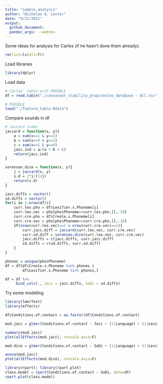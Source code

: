 ```yaml
---
title: "sample_analysis"
author: "Nicholas A. Lester"
date: "9/21/2021"
output:
  github_document:
  pandoc_args: --webtex
---
```



Some ideas for analysis for Carlos (if he hasn't done them already).
```r
rm(list=ls(all=T))
```
  
Load libraries
```r
library(dplyr)
```
  
Load data
```r
# Carlos' table with PHOIBLE
df = read.table("./consonant_stability_ptspcreoles_database - All.tsv", sep="\t", header=T, comment.char="", quote="", encoding="UTF-8")

# PHOIBLE
load("./feature_table.Rdata")
```
  
Compare sounds in df
```r
# Jaccard index
jaccard = function(x, y){
    a = sum(x==1 & y==1)
    b = sum(x==0 & y==1)
    c = sum(x==1 & y==0)
    jacc.ind = a/(a + b + c)
    return(jacc.ind)
}

sorenson.dice = function(x, y){
    j = jaccard(x, y)
    s.d = 2*j/(1+j)
    return(s.d)
}

jacc.diffs = vector()
sd.diffs = vector()
for(i in 1:nrow(df)){
    curr.lex.pho = df$Lexifier.s.Phoneme[i]
    curr.lex.vec = pho[pho$Phoneme==curr.lex.pho,][,-38]
    curr.cre.pho = df$Creole.s.Phoneme[i]
    curr.cre.vec = pho[pho$Phoneme==curr.cre.pho,][,-38]
    if(nrow(curr.lex.vec)==1 & nrow(curr.cre.vec)==1){
        curr.jacc.diff = jaccard(curr.lex.vec, curr.cre.vec)
        curr.sd.diff = sorenson.dice(curr.lex.vec, curr.cre.vec)
        jacc.diffs = c(jacc.diffs, curr.jacc.diff)
        sd.diffs = c(sd.diffs, curr.sd.diff)
    }
}

phones = unique(pho$Phoneme)
df = df[df$Creole.s.Phoneme %in% phones &
        df$Lexifier.s.Phoneme %in% phones,]

df = df %>% 
     bind_cols(., Jacc = jacc.diffs, SoDi = sd.diffs)
```
  
Try some modeling
```r
library(lmerTest)
library(effects)

df$Conditions.of.contact = as.factor(df$Conditions.of.contact)

mod.jacc = glmer(Conditions.of.contact ~ Jacc + (1|Language) + (1|Lexifier), data=df, family = "binomial", glmerControl(optimizer = "bobyqa", optCtrl = list(maxfun = 100000)))

summary(mod.jacc)
plot(allEffects(mod.jacc), rescale.axis=F)

mod.dice = glmer(Conditions.of.contact ~ SoDi + (1|Language) + (1|Lexifier), data=df, family = "binomial", nAGQ=0)

anova(mod.jacc)
plot(allEffects(mod.dice), rescale.axis=F)

library(rpart); library(rpart.plot)
class.model = rpart(Conditions.of.contact ~ SoDi, data=df)
rpart.plot(class.model)
```
